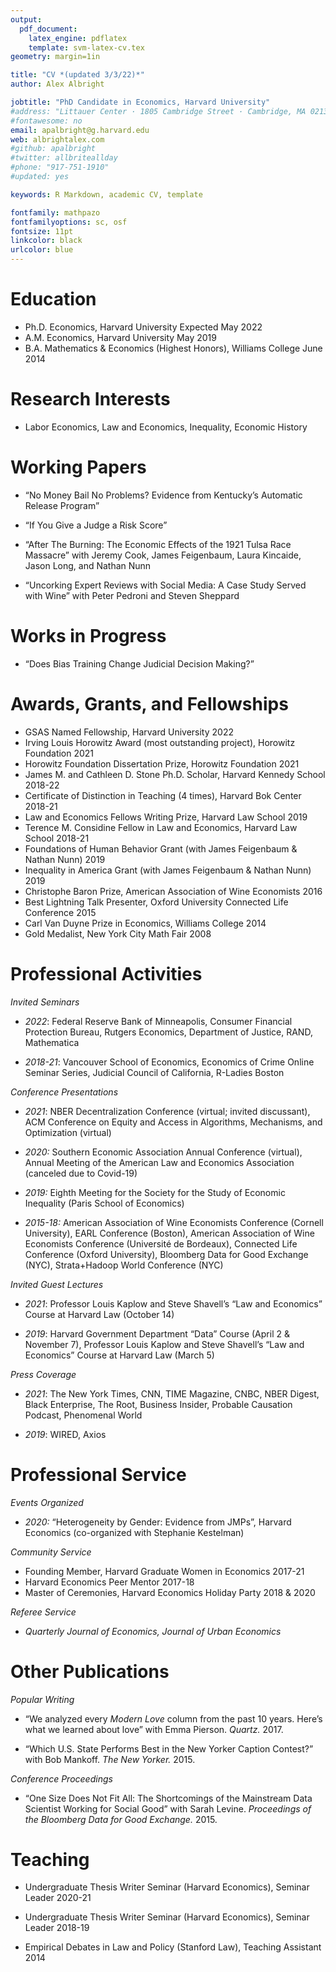 ```yaml
---
output: 
  pdf_document:
    latex_engine: pdflatex
    template: svm-latex-cv.tex
geometry: margin=1in

title: "CV *(updated 3/3/22)*"
author: Alex Albright

jobtitle: "PhD Candidate in Economics, Harvard University"
#address: "Littauer Center · 1805 Cambridge Street · Cambridge, MA 02138"
#fontawesome: no
email: apalbright@g.harvard.edu
web: albrightalex.com
#github: apalbright
#twitter: allbriteallday
#phone: "917-751-1910"
#updated: yes

keywords: R Markdown, academic CV, template

fontfamily: mathpazo
fontfamilyoptions: sc, osf
fontsize: 11pt
linkcolor: black
urlcolor: blue
---
```


# Education

- Ph.D. Economics, Harvard University \hfill Expected May 2022
- A.M. Economics, Harvard University  \hfill May 2019
- B.A. Mathematics & Economics (Highest Honors), Williams College \hfill June 2014

# Research Interests

- Labor Economics, Law and Economics, Inequality, Economic History

# Working Papers

- "No Money Bail No Problems? Evidence from Kentucky's Automatic Release Program"

- "If You Give a Judge a Risk Score"

- "After The Burning: The Economic Effects of the 1921 Tulsa Race Massacre" with Jeremy Cook, James Feigenbaum, Laura Kincaide, Jason Long, and Nathan Nunn

- "Uncorking Expert Reviews with Social Media: A Case Study Served with Wine" with Peter Pedroni and Steven Sheppard

# Works in Progress

- "Does Bias Training Change Judicial Decision Making?"

# Awards, Grants, and Fellowships

- GSAS Named Fellowship, Harvard University \hfill 2022
- Irving Louis Horowitz Award (most outstanding project), Horowitz Foundation \hfill 2021
- Horowitz Foundation Dissertation Prize, Horowitz Foundation \hfill 2021
- James M. and Cathleen D. Stone Ph.D. Scholar, Harvard Kennedy School \hfill 2018-22
- Certificate of Distinction in Teaching (4 times), Harvard Bok Center \hfill 2018-21
- Law and Economics Fellows Writing Prize, Harvard Law School \hfill 2019
- Terence M. Considine Fellow in Law and Economics, Harvard Law School \hfill 2018-21 
- Foundations of Human Behavior Grant (with James Feigenbaum & Nathan Nunn) \hfill 2019
- Inequality in America Grant (with James Feigenbaum & Nathan Nunn) \hfill 2019 
- Christophe Baron Prize, American Association of Wine Economists \hfill 2016
- Best Lightning Talk Presenter, Oxford University Connected Life Conference \hfill 2015
- Carl Van Duyne Prize in Economics, Williams College \hfill 2014
- Gold Medalist, New York City Math Fair \hfill 2008

<!-- - Research Scholarship, American Association of Wine Economists \hfill 2018 -->
<!-- - Phi Beta Kappa, Williams College \hfill 2014 -->
<!-- - Economics Highest Honors, Williams College \hfill 2014 -->
<!-- - Economics Department Class of 1960 Scholar, Williams College \hfill 2013 - 2014 -->
<!-- - National Merit Finalist \hfill 2010 -->
<!-- - Research Grant, Bradley Foundation \hfill 2019 -->
<!-- - J-PAL Criminal Justice Reform Proposal Development Grant *(w/ Alley Edlebi)* \hfill 2019 - 2020 -->
<!-- - Summer Research and Travel Award, Harvard University \hfill 2018 -->
<!-- - Graduate Fellowship, Harvard University \hfill 2016 - Present -->

# Professional Activities

*Invited Seminars*

- *2022*: Federal Reserve Bank of Minneapolis, Consumer Financial Protection Bureau, Rutgers Economics, Department of Justice, RAND, Mathematica

- *2018-21*: Vancouver School of Economics, Economics of Crime Online Seminar Series, Judicial Council of California, R-Ladies Boston

*Conference Presentations* 

- *2021*: NBER Decentralization Conference (virtual; invited discussant), ACM Conference on Equity and Access in Algorithms, Mechanisms, and Optimization (virtual)

- *2020:* Southern Economic Association Annual Conference (virtual), Annual Meeting of the American Law and Economics Association (canceled due to Covid-19)

- *2019:* Eighth Meeting for the Society for the Study of Economic Inequality (Paris School of Economics)

- *2015-18:* American Association of Wine Economists Conference (Cornell University), EARL Conference (Boston), American Association of Wine Economists Conference (Université de Bordeaux), Connected Life Conference (Oxford University), Bloomberg Data for Good Exchange (NYC), Strata+Hadoop World Conference (NYC)

*Invited Guest Lectures*

- *2021*: Professor Louis Kaplow and Steve Shavell's "Law and Economics" Course at Harvard Law (October 14)

- *2019*: Harvard Government Department "Data" Course (April 2 & November 7), Professor Louis Kaplow and Steve Shavell's "Law and Economics" Course at Harvard Law (March 5)

*Press Coverage*

- *2021*: The New York Times, CNN, TIME Magazine, CNBC, NBER Digest, Black Enterprise, The Root, Business Insider, Probable Causation Podcast, Phenomenal World 

- *2019*: WIRED, Axios

# Professional Service

*Events Organized*

- *2020:* "Heterogeneity by Gender: Evidence from JMPs", Harvard Economics (co-organized with Stephanie Kestelman)

*Community Service*

- Founding Member, Harvard Graduate Women in Economics \hfill 2017-21
- Harvard Economics Peer Mentor \hfill 2017-18
- Master of Ceremonies, Harvard Economics Holiday Party \hfill 2018 & 2020

*Referee Service*

- *Quarterly Journal of Economics, Journal of Urban Economics*

# Other Publications 

*Popular Writing*

- "We analyzed every *Modern Love* column from the past 10 years. Here's what we learned about love" with Emma Pierson. *Quartz.* 2017.

- "Which U.S. State Performs Best in the New Yorker Caption Contest?" with Bob Mankoff. *The New Yorker.* 2015.

*Conference Proceedings*

- "One Size Does Not Fit All: The Shortcomings of the Mainstream Data Scientist Working for Social Good" with Sarah Levine. *Proceedings of the Bloomberg Data for Good Exchange.* 2015.

# Teaching 

- Undergraduate Thesis Writer Seminar (Harvard Economics), Seminar Leader \hfill 2020-21

- Undergraduate Thesis Writer Seminar (Harvard Economics), Seminar Leader \hfill 2018-19

- Empirical Debates in Law and Policy (Stanford Law), Teaching Assistant \hfill  2014

